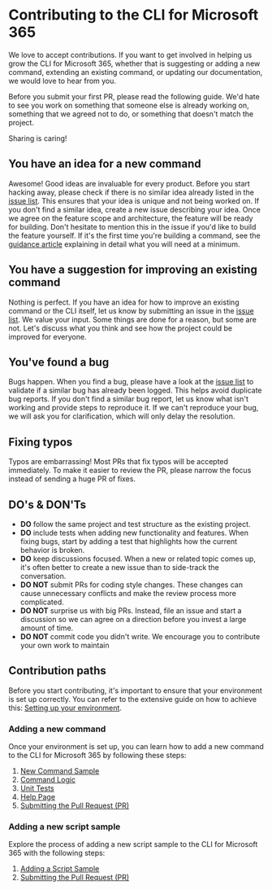 # Contributing to the CLI for Microsoft 365

We love to accept contributions. If you want to get involved in helping us grow the CLI for Microsoft 365, whether that is suggesting or adding a new command, extending an existing command, or updating our documentation, we would love to hear from you.

Before you submit your first PR, please read the following guide. We'd hate to see you work on something that someone else is already working on, something that we agreed not to do, or something that doesn't match the project.

Sharing is caring!

## You have an idea for a new command

Awesome! Good ideas are invaluable for every product. Before you start hacking away, please check if there is no similar idea already listed in the [issue list](https://github.com/pnp/cli-microsoft365/issues). This ensures that your idea is unique and not being worked on. If you don't find a similar idea, create a new issue describing your idea. Once we agree on the feature scope and architecture, the feature will be ready for building. Don't hesitate to mention this in the issue if you'd like to build the feature yourself. If it's the first time you're building a command, see the [guidance article](https://github.com/pnp/cli-microsoft365/wiki/Adding-a-command) explaining in detail what you will need at a minimum.

## You have a suggestion for improving an existing command

Nothing is perfect. If you have an idea for how to improve an existing command or the CLI itself, let us know by submitting an issue in the [issue list](https://github.com/pnp/cli-microsoft365/issues). We value your input. Some things are done for a reason, but some are not. Let's discuss what you think and see how the project could be improved for everyone.

## You've found a bug

Bugs happen. When you find a bug, please have a look at the [issue list](https://github.com/pnp/cli-microsoft365/issues) to validate if a similar bug has already been logged. This helps avoid duplicate bug reports. If you don't find a similar bug report, let us know what isn't working and provide steps to reproduce it. If we can't reproduce your bug, we will ask you for clarification, which will only delay the resolution.

## Fixing typos

Typos are embarrassing! Most PRs that fix typos will be accepted immediately. To make it easier to review the PR, please narrow the focus instead of sending a huge PR of fixes.

## DO's & DON'Ts

- **DO** follow the same project and test structure as the existing project.
- **DO** include tests when adding new functionality and features. When fixing bugs, start by adding a test that highlights how the current behavior is broken.
- **DO** keep discussions focused. When a new or related topic comes up, it's often better to create a new issue than to side-track the conversation.
- **DO NOT** submit PRs for coding style changes. These changes can cause unnecessary conflicts and make the review process more complicated.
- **DO NOT** surprise us with big PRs. Instead, file an issue and start a discussion so we can agree on a direction before you invest a large amount of time.
- **DO NOT** commit code you didn't write. We encourage you to contribute your own work to maintain

## Contribution paths

Before you start contributing, it's important to ensure that your environment is set up correctly. You can refer to the extensive guide on how to achieve this: [Setting up your environment](./environment-setup.mdx).

### Adding a new command

Once your environment is set up, you can learn how to add a new command to the CLI for Microsoft 365 by following these steps:

1. [New Command Sample](./new-command/step-by-step-guide.mdx)
2. [Command Logic](./new-command/build-command-logic.mdx)
3. [Unit Tests](./new-command/unit-tests.mdx)
4. [Help Page](./new-command/writing-the-docs.mdx)
5. [Submitting the Pull Request (PR)](./creating-the-pr.mdx)

### Adding a new script sample

Explore the process of adding a new script sample to the CLI for Microsoft 365 with the following steps:

1. [Adding a Script Sample](./script-sample/new-script-sample.mdx)
2. [Submitting the Pull Request (PR)](./creating-the-pr.mdx)
